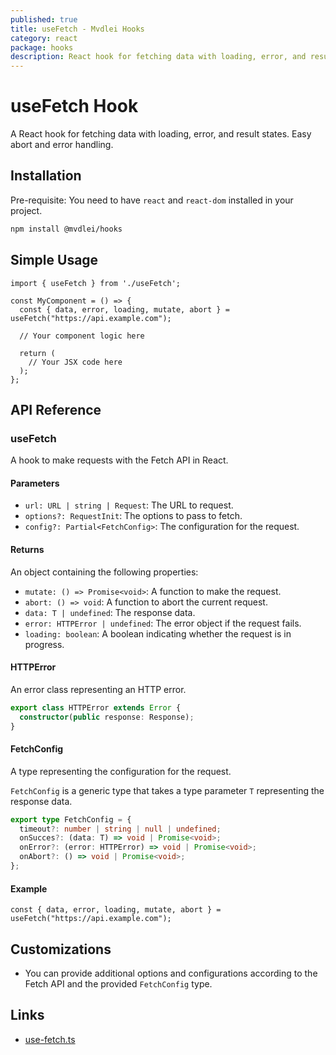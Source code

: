 ```yaml
---
published: true
title: useFetch - Mvdlei Hooks
category: react
package: hooks
description: React hook for fetching data with loading, error, and result states.
---
```


# useFetch Hook

A React hook for fetching data with loading, error, and result states. Easy abort and error handling.

## Installation

Pre-requisite: You need to have `react` and `react-dom` installed in your project.

```bash
npm install @mvdlei/hooks
```

## Simple Usage

```tsx
import { useFetch } from './useFetch';

const MyComponent = () => {
  const { data, error, loading, mutate, abort } = useFetch("https://api.example.com");

  // Your component logic here

  return (
    // Your JSX code here
  );
};
```

## API Reference

### useFetch

A hook to make requests with the Fetch API in React.

#### Parameters

- `url: URL | string | Request`: The URL to request.
- `options?: RequestInit`: The options to pass to fetch.
- `config?: Partial<FetchConfig>`: The configuration for the request.

#### Returns

An object containing the following properties:

- `mutate: () => Promise<void>`: A function to make the request.
- `abort: () => void`: A function to abort the current request.
- `data: T | undefined`: The response data.
- `error: HTTPError | undefined`: The error object if the request fails.
- `loading: boolean`: A boolean indicating whether the request is in progress.

#### HTTPError

An error class representing an HTTP error.

```typescript
export class HTTPError extends Error {
  constructor(public response: Response);
}
```

#### FetchConfig

A type representing the configuration for the request.

`FetchConfig` is a generic type that takes a type parameter `T` representing the response data.

```typescript
export type FetchConfig = {
  timeout?: number | string | null | undefined;
  onSucces?: (data: T) => void | Promise<void>;
  onError?: (error: HTTPError) => void | Promise<void>;
  onAbort?: () => void | Promise<void>;
};
```

#### Example

```tsx
const { data, error, loading, mutate, abort } = useFetch("https://api.example.com");
```

## Customizations

- You can provide additional options and configurations according to the Fetch API and the provided `FetchConfig` type.

## Links

- [use-fetch.ts](https://github.com/m10rten/suite/tree/main/packages/hooks/src/use-fetch.ts)
